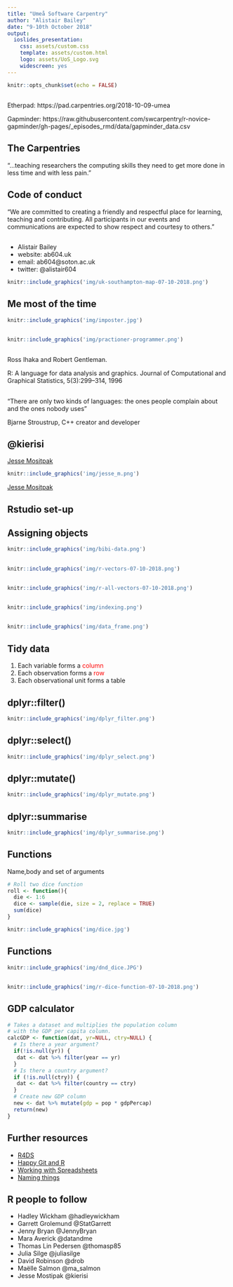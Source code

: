 ```yaml
---
title: "Umeå Software Carpentry"
author: "Alistair Bailey"
date: "9-10th October 2018"
output: 
  ioslides_presentation:
    css: assets/custom.css
    template: assets/custom.html
    logo: assets/UoS_Logo.svg
    widescreen: yes
---
```


```r
knitr::opts_chunk$set(echo = FALSE)
```
##

Etherpad: https://pad.carpentries.org/2018-10-09-umea 

Gapminder: https://raw.githubusercontent.com/swcarpentry/r-novice-gapminder/gh-pages/_episodes_rmd/data/gapminder_data.csv 

## The Carpentries

"...teaching researchers the computing skills they need to get more done in less time and with less pain. "

## Code of conduct

"We are committed to creating a friendly and respectful place for learning, teaching and contributing. All participants in our events and communications are expected to show respect and courtesy to others."

##
<div class="columns-2">
- Alistair Bailey
- website: ab604.uk
- email: ab604@soton.ac.uk
- twitter: @alistair604

```r
knitr::include_graphics('img/uk-southampton-map-07-10-2018.png')
```
</div>

## Me most of the time {.flexbox .vcenter .centered}

```r
knitr::include_graphics('img/imposter.jpg')
```

##

```r
knitr::include_graphics('img/practioner-programmer.png')
```

## 

Ross Ihaka and Robert Gentleman. 

R: A language for data analysis and graphics. Journal of Computational and Graphical Statistics, 5(3):299–314, 1996

##

“There are only two kinds of languages: the ones people complain about and the ones nobody uses”

Bjarne Stroustrup, C++ creator and developer

## @kierisi

[Jesse Mositpak](https://www.jessemaegan.com/post/r4ds-the-next-iteration/)

```r
knitr::include_graphics('img/jesse_m.png')
```

[Jesse Mositpak](https://www.jessemaegan.com/post/r4ds-the-next-iteration/)

## Rstudio set-up

## Assigning objects {.flexbox .vcenter .centered}

```r
knitr::include_graphics('img/bibi-data.png')
```

## {.flexbox .centered}

```r
knitr::include_graphics('img/r-vectors-07-10-2018.png')
```

## {.flexbox .centered}

```r
knitr::include_graphics('img/r-all-vectors-07-10-2018.png')
```

## {.flexbox .vcenter .centered}

```r
knitr::include_graphics('img/indexing.png')
```

## {.flexbox .vcenter .centered}

```r
knitr::include_graphics('img/data_frame.png')
```

## Tidy data

1. Each variable forms a <span style="color:red">column</span> 
2. Each observation forms a <span style="color:red">row</span>
3. Each observational unit forms a table

## dplyr::filter()

```r
knitr::include_graphics('img/dplyr_filter.png')
```

## dplyr::select()


```r
knitr::include_graphics('img/dplyr_select.png')
```

## dplyr::mutate()


```r
knitr::include_graphics('img/dplyr_mutate.png')
```

## dplyr::summarise

```r
knitr::include_graphics('img/dplyr_summarise.png')
```

## Functions

Name,body and set of arguments

```r
# Roll two dice function
roll <- function(){
  die <- 1:6
  dice <- sample(die, size = 2, replace = TRUE)
  sum(dice)
}
```

```r
knitr::include_graphics('img/dice.jpg')
```

## Functions

```r
knitr::include_graphics('img/dnd_dice.JPG')
```

##

```r
knitr::include_graphics('img/r-dice-function-07-10-2018.png')
```

## GDP calculator

```r
# Takes a dataset and multiplies the population column
# with the GDP per capita column.
calcGDP <- function(dat, yr=NULL, ctry=NULL) {
  # Is there a year argument?
  if(!is.null(yr)) {
   dat <- dat %>% filter(year == yr)
  }
  # Is there a country argument?
  if (!is.null(ctry)) {
   dat <- dat %>% filter(country == ctry)
  }
  # Create new GDP column
  new <- dat %>% mutate(gdp = pop * gdpPercap)
  return(new)
}
```

## Further resources

- [R4DS](http://r4ds.had.co.nz/)
- [Happy Git and R](http://happygitwithr.com/)
- [Working with Spreadsheets](https://peerj.com/preprints/3183/)
- [Naming things](https://speakerdeck.com/jennybc/how-to-name-files)

## R people to follow

- Hadley Wickham @hadleywickham
- Garrett Grolemund @StatGarrett
- Jenny Bryan @JennyBryan
- Mara Averick @datandme
- Thomas Lin Pedersen @thomasp85
- Julia Silge @juliasilge
- David Robinson @drob
- Maëlle Salmon @ma_salmon
- Jesse Mostipak @kierisi